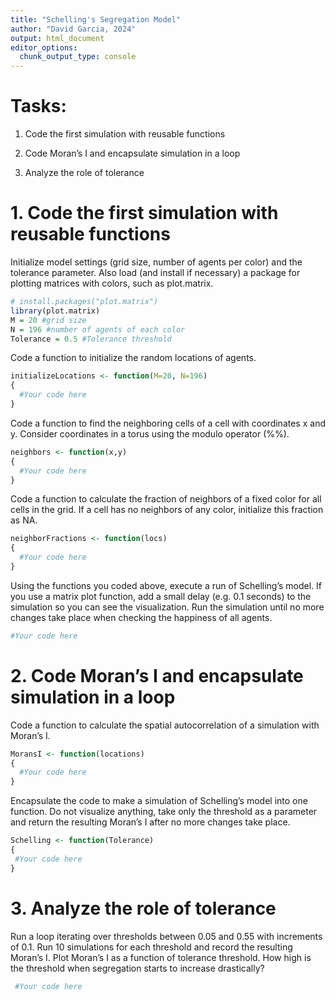 ```yaml
---
title: "Schelling's Segregation Model"
author: "David Garcia, 2024"
output: html_document
editor_options: 
  chunk_output_type: console
---
```



# Tasks:

1. Code the first simulation with reusable functions

2. Code Moran's I and encapsulate simulation in a loop

3. Analyze the role of tolerance


# 1. Code the first simulation with reusable functions

Initialize model settings (grid size, number of agents per color) and the tolerance parameter.  Also load (and install if necessary) a package for plotting matrices with colors, such as plot.matrix.
```r
# install.packages("plot.matrix")
library(plot.matrix)
M = 20 #grid size
N = 196 #number of agents of each color
Tolerance = 0.5 #Tolerance threshold
```

Code a function to initialize the random locations of agents.
```r
initializeLocations <- function(M=20, N=196)
{
  #Your code here
}
```


Code a function to find the neighboring cells of a cell with coordinates x and y. Consider coordinates in a torus using the modulo operator (%%).

```r
neighbors <- function(x,y)
{
  #Your code here
}
```

Code a function to calculate the fraction of neighbors of a fixed color for all cells in the grid. If a cell has no neighbors of any color, initialize this fraction as NA.

```r
neighborFractions <- function(locs)
{
  #Your code here
}
```

Using the functions you coded above, execute a run of Schelling's model. If you use a matrix plot function, add a small delay (e.g. 0.1 seconds) to the simulation so you can see the visualization. Run the simulation until no more changes take place when checking the happiness of all agents.

```r
#Your code here
```


# 2. Code Moran's I and encapsulate simulation in a loop

Code a function to calculate the spatial autocorrelation of a simulation with Moran's I.

```r
MoransI <- function(locations)
{
  #Your code here
}
```

Encapsulate the code to make a simulation of Schelling's model into one function. Do not visualize anything, take only the threshold as a parameter and return the resulting Moran's I after no more changes take place.

```r
Schelling <- function(Tolerance)
{
 #Your code here
}
```

# 3. Analyze the role of tolerance

Run a loop iterating over thresholds between 0.05 and 0.55 with increments of 0.1. Run 10 simulations for each threshold and record the resulting Moran's I. Plot Moran's I as a function of tolerance threshold. How high is the threshold when segregation starts to increase drastically?

```r
 #Your code here
```

